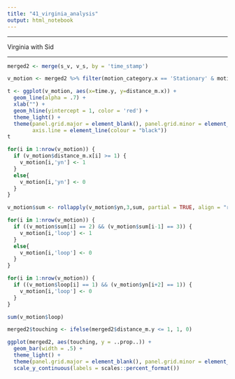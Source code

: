 ```yaml
---
title: "41_virginia_analysis"
output: html_notebook
---
```


-------------------

Virginia with Sid

--------------------

```r
merged2 <- merge(s_v, v_s, by = 'time_stamp')
```

```r
v_motion <- merged2 %>% filter(motion_category.x == 'Stationary' & motion_category.y == 'Motion')
```

```r
t <- ggplot(v_motion, aes(x=time.y, y=distance_m.x)) +
  geom_line(alpha = .7) + 
  xlab("") +
  geom_hline(yintercept = 1, color = 'red') +
  theme_light() +
  theme(panel.grid.major = element_blank(), panel.grid.minor = element_blank(), panel.border = element_blank(), 
        axis.line = element_line(colour = "black"))
t
```

```r
for(i in 1:nrow(v_motion)) {
  if (v_motion$distance_m.x[i] >= 1) {
    v_motion[i,'yn'] <- 1
  }
  else{
    v_motion[i,'yn'] <- 0 
  }
}
```

```r
v_motion$sum <- rollapply(v_motion$yn,3,sum, partial = TRUE, align = "right")
```

```r

for(i in 1:nrow(v_motion)) {
  if ((v_motion$sum[i] == 2) && (v_motion$sum[i-1] == 3)) {
    v_motion[i,'loop'] <- 1
  }
  else{
    v_motion[i,'loop'] <- 0 
  }
}

for(i in 1:nrow(v_motion)) {
  if ((v_motion$loop[i] == 1) && (v_motion$yn[i+2] == 1)) {
    v_motion[i,'loop'] <- 0
  }
}
```

```r
sum(v_motion$loop)
```


```r
merged2$touching <- ifelse(merged2$distance_m.y <= 1, 1, 0)
```


```r
ggplot(merged2, aes(touching, y = ..prop..)) +
  geom_bar(width = .5) +
  theme_light() +
  theme(panel.grid.major = element_blank(), panel.grid.minor = element_blank()) +
  scale_y_continuous(labels = scales::percent_format())
```




